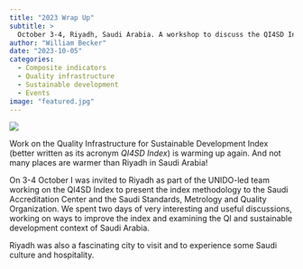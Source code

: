 ```yaml
---
title: "2023 Wrap Up"
subtitle: >
  October 3-4, Riyadh, Saudi Arabia. A workshop to discuss the QI4SD Index.
author: "William Becker"
date: "2023-10-05"
categories: 
  - Composite indicators
  - Quality infrastructure
  - Sustainable development
  - Events
image: "featured.jpg"
---
```


![](featured.jpg)

Work on the Quality Infrastructure for Sustainable Development Index (better written as its acronym *QI4SD Index*) is warming up again. And not many places are warmer than Riyadh in Saudi Arabia!

On 3-4 October I was invited to Riyadh as part of the UNIDO-led team working on the QI4SD Index to present the index methodology to the Saudi Accreditation Center and the Saudi Standards, Metrology and Quality Organization. We spent two days of very interesting and useful discussions, working on ways to improve the index and examining the QI and sustainable development context of Saudi Arabia.

Riyadh was also a fascinating city to visit and to experience some Saudi culture and hospitality.
